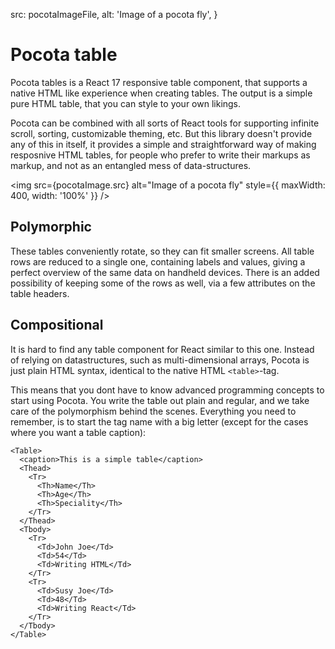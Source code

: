
  src: pocotaImageFile,
  alt: 'Image of a pocota fly',
}

<Meta title="Getting started/Introduction" />

# Pocota table

Pocota tables is a React 17 responsive table component, that supports a native HTML
like experience when creating tables. The output is a simple pure HTML table, that
you can style to your own likings.

Pocota can be combined with all sorts of React tools for supporting infinite scroll,
sorting, customizable theming, etc. But this library doesn't provide any of this in
itself, it provides a simple and straightforward way of making resposnive HTML tables,
for people who prefer to write their markups as markup, and not as an entangled
mess of data-structures.

<img
  src={pocotaImage.src}
  alt="Image of a pocota fly"
  style={{ maxWidth: 400, width: '100%' }}
/>

## Polymorphic

These tables conveniently rotate, so they can fit smaller screens. All table rows are reduced to a single one, containing labels and values, giving a perfect overview of the same data on handheld devices. There is an added possibility of keeping some of the rows as well, via a few attributes on the table headers.

## Compositional

It is hard to find any table component for React similar to this one. Instead of relying on datastructures, such as multi-dimensional arrays, Pocota is just plain HTML syntax, identical to the native HTML `<table>`-tag.

This means that you dont have to know advanced programming concepts to start using Pocota. You write the table out plain and regular, and we take care of the polymorphism behind the scenes. Everything you need to remember, is to start the tag name with a big letter (except for the cases where you want a table caption):

```[React]
<Table>
  <caption>This is a simple table</caption>
  <Thead>
    <Tr>
      <Th>Name</Th>
	  <Th>Age</Th>
	  <Th>Speciality</Th>
    </Tr>
  </Thead>
  <Tbody>
    <Tr>
	  <Td>John Joe</Td>
	  <Td>54</Td>
	  <Td>Writing HTML</Td>
    </Tr>
	<Tr>
	  <Td>Susy Joe</Td>
	  <Td>48</Td>
	  <Td>Writing React</Td>
	</Tr>
  </Tbody>
</Table>
```
